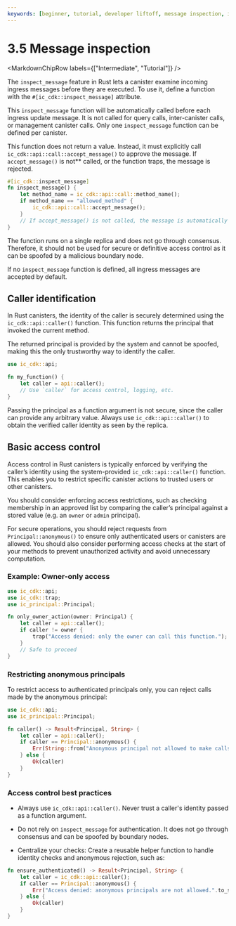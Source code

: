 ```yaml
---
keywords: [beginner, tutorial, developer liftoff, message inspection, inspect message, rust inspect message, msg inspection ]
---
```



# 3.5 Message inspection

<MarkdownChipRow labels={["Intermediate", "Tutorial"]} />

The `inspect_message` feature in Rust lets a canister examine incoming ingress messages before they are executed. To use it, define a function with the `#[ic_cdk::inspect_message]` attribute.

This `inspect_message` function will be automatically called before each ingress update message. It is not called for query calls, inter-canister calls, or management canister calls. Only one `inspect_message` function can be defined per canister.

This function does not return a value. Instead, it must explicitly call `ic_cdk::api::call::accept_message()` to approve the message. If `accept_message()` is not** called, or the function traps, the message is rejected.

```rust
#[ic_cdk::inspect_message]
fn inspect_message() {
    let method_name = ic_cdk::api::call::method_name();
    if method_name == "allowed_method" {
        ic_cdk::api::call::accept_message();
    }
    // If accept_message() is not called, the message is automatically rejected.
}
```

The function runs on a single replica and does not go through consensus. Therefore, it should not be used for secure or definitive access control as it can be spoofed by a malicious boundary node.

If no `inspect_message` function is defined, all ingress messages are accepted by default.

## Caller identification

In Rust canisters, the identity of the caller is securely determined using the `ic_cdk::api::caller()` function. This function returns the principal that invoked the current method.

The returned principal is provided by the system and cannot be spoofed, making this the only trustworthy way to identify the caller.

```rust
use ic_cdk::api;

fn my_function() {
    let caller = api::caller();
    // Use `caller` for access control, logging, etc.
}
```

Passing the principal as a function argument is not secure, since the caller can provide any arbitrary value. Always use `ic_cdk::api::caller()` to obtain the verified caller identity as seen by the replica.

## Basic access control

Access control in Rust canisters is typically enforced by verifying the caller’s identity using the system-provided `ic_cdk::api::caller()` function. This enables you to restrict specific canister actions to trusted users or other canisters.

You should consider enforcing access restrictions, such as checking membership in an approved list by comparing the caller’s principal against a stored value (e.g. an `owner` or `admin` principal).

For secure operations, you should reject requests from `Principal::anonymous()` to ensure only authenticated users or canisters are allowed. You should also consider performing access checks at the start of your methods to prevent unauthorized activity and avoid unnecessary computation.

### Example: Owner-only access

```rust
use ic_cdk::api;
use ic_cdk::trap;
use ic_principal::Principal;

fn only_owner_action(owner: Principal) {
    let caller = api::caller();
    if caller != owner {
        trap("Access denied: only the owner can call this function.");
    }
    // Safe to proceed
}
```

### Restricting anonymous principals

To restrict access to authenticated principals only, you can reject calls made by the anonymous principal:

```rust
use ic_cdk::api;
use ic_principal::Principal;

fn caller() -> Result<Principal, String> {
    let caller = api::caller();
    if caller == Principal::anonymous() {
        Err(String::from("Anonymous principal not allowed to make calls."))
    } else {
        Ok(caller)
    }
}
```


### Access control best practices

- Always use `ic_cdk::api::caller()`. Never trust a caller's identity passed as a function argument.

- Do not rely on `inspect_message` for authentication. It does not go through consensus and can be spoofed by boundary nodes.

- Centralize your checks: Create a reusable helper function to handle identity checks and anonymous rejection, such as:

```rust
fn ensure_authenticated() -> Result<Principal, String> {
    let caller = ic_cdk::api::caller();
    if caller == Principal::anonymous() {
        Err("Access denied: anonymous principals are not allowed.".to_string())
    } else {
        Ok(caller)
    }
}
```


<TutorialFooter />
